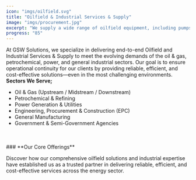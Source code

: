 ```yaml
---
icon: "imgs/oilfield.svg"
title: "Oilfield & Industrial Services & Supply"
image: "imgs/procurement.jpg"
excerpt: "We supply a wide range of oilfield equipment, including pumps, compressors, valves, drilling tools, gaskets, and fire-fighting systems."
progress: "85"
---
```


At GSW Solutions, we specialize in delivering end-to-end Oilfield and Industrial Services & Supply to meet the evolving demands of the oil & gas, petrochemical, power, and general industrial sectors. Our goal is to ensure operational continuity for our clients by providing reliable, efficient, and cost-effective solutions—even in the most challenging environments. <b>Sectors We Serve; </b>
<br /> 
<ul class="ms-6">
    <li>Oil & Gas (Upstream / Midstream / Downstream)</li>
    <li>Petrochemical & Refining</li>
    <li>Power Generation & Utilities</li>
    <li>Engineering, Procurement & Construction (EPC)</li>
    <li>General Manufacturing</li>
    <li>Government & Semi-Government Agencies</li>
</ul>
<br /> <br /> 
### **Our Core Offerings**
<p class="text-center w-full">Discover how our comprehensive oilfield solutions and industrial expertise have established us as a trusted partner in delivering reliable, efficient, and cost-effective services across the energy sector.</p>
<br />
<WidgetsIcon2 />